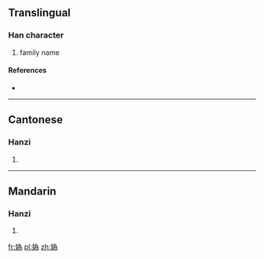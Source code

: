 {{also|妫|嬀}}
==Translingual==

===Han character===
{{Han char|rn=38|rad=女|as=09|sn=12|four=4242<sub>7</sub>|canj=女戈大火 (VIKF)}}

# family name

====References====
* {{Han ref|kx=0267.361|hdz=21068.180|uh=5AAF|ud=23215|bh=D8B5|bd=55477}}

----

==Cantonese==

===Hanzi===
{{yue-hanzi|jyut=|y=gwai1|sim=妫}}

# {{defn|Cantonese|sort=女09}}

----

==Mandarin==

===Hanzi===
{{cmn-hanzi|sim=妫|pin=[[guī]] ([[gui1]]), [[guǐ]] ([[gui3]])|wg=kuei<sup>1</sup>, kuei<sup>3</sup>}}

# {{defn|Mandarin|sort=女09}}

[[fr:媯]]
[[pl:媯]]
[[zh:媯]]